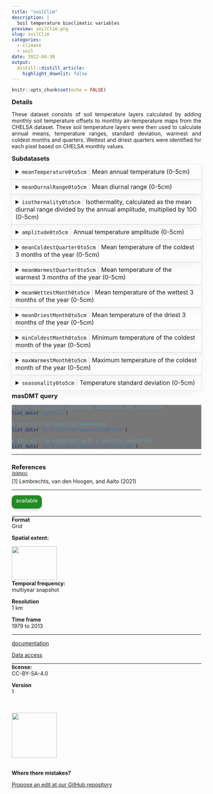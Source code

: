 ```yaml
---
title: "soilClim"
description: |
  Soil temperature bioclimatic variables
preview: soilClim.png
slug: soilClim
categories:
  - climate
  - soil
date: 2022-04-30
output:
  distill::distill_article:
    highlight_downlit: false
---
```

  
```r
knitr::opts_chunk$set(echo = FALSE)
```

<div style="width=80%;margin-top:0;margin-bottom:0;">
<h3 style="margin-top:5;margin-bottom:5;">Details</h3>
<p align="justify">
These dataset consists of soil temperature layers calculated by adding monthly soil temperature offsets to monthly air-temperature maps from the CHELSA dataset. These soil temperature layers were then used to calculate annual means, temperature ranges, standard deviation, warmest and coldest months and quarters. Wettest and driest quarters were identified for each pixel based on CHELSA monthly values.
</p>

<h3 style="margin-top:5;margin-bottom:5;">Subdatasets</h3>
<details style='cursor:pointer;border:none;box-shadow: rgba(0, 0, 0, 0.05) 0px 6px 24px 0px, rgba(0, 0, 0, 0.08) 0px 0px 0px 1px;padding:10px;margin:0;'>
<summary style="font-size:16px;">`meanTemperature0to5cm`<span style="color:#C8C8C8;"> | </span>Mean annual temperature (0-5cm)</summary>
<hr style="margin-top:0;margin-bottom:20px;">
|content|description|
|-------|-----------|
|value_range|e.g. 1...n|
</details>
<details style='cursor:pointer;border:none;box-shadow: rgba(0, 0, 0, 0.05) 0px 6px 24px 0px, rgba(0, 0, 0, 0.08) 0px 0px 0px 1px;padding:10px;margin:0;'>
<summary style="font-size:16px;">`meanDurnalRange0to5cm`<span style="color:#C8C8C8;"> | </span>Mean diurnal range (0-5cm)</summary>
<hr style="margin-top:0;margin-bottom:20px;">
|content|description|
|-------|-----------|
|value_range|e.g. 1...n|
</details>
<details style='cursor:pointer;border:none;box-shadow: rgba(0, 0, 0, 0.05) 0px 6px 24px 0px, rgba(0, 0, 0, 0.08) 0px 0px 0px 1px;padding:10px;margin:0;'>
<summary style="font-size:16px;">`isothermality0to5cm`<span style="color:#C8C8C8;"> | </span>Isothermality, calculated as the mean 
diurnal range divided by the annual 
amplitude, multiplied by 100 (0-5cm)
</summary>
<hr style="margin-top:0;margin-bottom:20px;">
|content|description|
|-------|-----------|
|value_range|e.g. 1...n|
</details>
<details style='cursor:pointer;border:none;box-shadow: rgba(0, 0, 0, 0.05) 0px 6px 24px 0px, rgba(0, 0, 0, 0.08) 0px 0px 0px 1px;padding:10px;margin:0;'>
<summary style="font-size:16px;">`amplitude0to5cm`<span style="color:#C8C8C8;"> | </span>Annual temperature amplitude (0-5cm)</summary>
<hr style="margin-top:0;margin-bottom:20px;">
|content|description|
|-------|-----------|
|value_range|e.g. 1...n|
</details>
<details style='cursor:pointer;border:none;box-shadow: rgba(0, 0, 0, 0.05) 0px 6px 24px 0px, rgba(0, 0, 0, 0.08) 0px 0px 0px 1px;padding:10px;margin:0;'>
<summary style="font-size:16px;">`meanColdestQuarter0to5cm`<span style="color:#C8C8C8;"> | </span>Mean temperature of the coldest 3 months of the year (0-5cm)</summary>
<hr style="margin-top:0;margin-bottom:20px;">
|content|description|
|-------|-----------|
|value_range|e.g. 1...n|
</details>
<details style='cursor:pointer;border:none;box-shadow: rgba(0, 0, 0, 0.05) 0px 6px 24px 0px, rgba(0, 0, 0, 0.08) 0px 0px 0px 1px;padding:10px;margin:0;'>
<summary style="font-size:16px;">`meanWarmestQuarter0to5cm`<span style="color:#C8C8C8;"> | </span>Mean temperature of the warmest 3 months of the year (0-5cm)</summary>
<hr style="margin-top:0;margin-bottom:20px;">
|content|description|
|-------|-----------|
|value_range|e.g. 1...n|
</details>
<details style='cursor:pointer;border:none;box-shadow: rgba(0, 0, 0, 0.05) 0px 6px 24px 0px, rgba(0, 0, 0, 0.08) 0px 0px 0px 1px;padding:10px;margin:0;'>
<summary style="font-size:16px;">`meanWettestMonth0to5cm`<span style="color:#C8C8C8;"> | </span>Mean temperature of the wettest 3 months of the year (0-5cm)</summary>
<hr style="margin-top:0;margin-bottom:20px;">
|content|description|
|-------|-----------|
|value_range|e.g. 1...n|
</details>
<details style='cursor:pointer;border:none;box-shadow: rgba(0, 0, 0, 0.05) 0px 6px 24px 0px, rgba(0, 0, 0, 0.08) 0px 0px 0px 1px;padding:10px;margin:0;'>
<summary style="font-size:16px;">`meanDriestMonth0to5cm`<span style="color:#C8C8C8;"> | </span>Mean temperature of the driest 3 months of the year (0-5cm)</summary>
<hr style="margin-top:0;margin-bottom:20px;">
|content|description|
|-------|-----------|
|value_range|e.g. 1...n|
</details>
<details style='cursor:pointer;border:none;box-shadow: rgba(0, 0, 0, 0.05) 0px 6px 24px 0px, rgba(0, 0, 0, 0.08) 0px 0px 0px 1px;padding:10px;margin:0;'>
<summary style="font-size:16px;">`minColdestMonth0to5cm`<span style="color:#C8C8C8;"> | </span>Minimum temperature of the coldest month of the year (0-5cm)</summary>
<hr style="margin-top:0;margin-bottom:20px;">
|content|description|
|-------|-----------|
|value_range|e.g. 1...n|
</details>
<details style='cursor:pointer;border:none;box-shadow: rgba(0, 0, 0, 0.05) 0px 6px 24px 0px, rgba(0, 0, 0, 0.08) 0px 0px 0px 1px;padding:10px;margin:0;'>
<summary style="font-size:16px;">`maxWarmestMonth0to5cm`<span style="color:#C8C8C8;"> | </span>Maximum temperature of the coldest month of the year (0-5cm)</summary>
<hr style="margin-top:0;margin-bottom:20px;">
|content|description|
|-------|-----------|
|value_range|e.g. 1...n|
</details>
<details style='cursor:pointer;border:none;box-shadow: rgba(0, 0, 0, 0.05) 0px 6px 24px 0px, rgba(0, 0, 0, 0.08) 0px 0px 0px 1px;padding:10px;margin:0;'>
<summary style="font-size:16px;">`seasonality0to5cm`<span style="color:#C8C8C8;"> | </span>Temperature standard deviation (0-5cm)</summary>
<hr style="margin-top:0;margin-bottom:20px;">
|content|description|
|-------|-----------|
|value_range|e.g. 1...n|
</details>
<h3 style="margin-top:5;margin-bottom:5;">masDMT query</h3>
<div style="width=80%;margin-top:5;margin-bottom:5;background-color:#777777;">
```r
# data call without specifying subdataset and resolution
list_data("soilClim")

# data call for specific subdataset 
list_data("soilClim/meanTemperature0to5cm")

# data call to subdataset with a specific resolution
list_data("soilClim/meanTemperature0to5cm/1km")
```
</div>
<hr style="margin-top:0;margin-bottom:0;">
<h3 style="margin-bottom:0;">References</h3>
<p style='margin-top:0;margin-bottom:5;'>
             <a target='_blank' href='https://raw.githubusercontent.com/data-catalog/main/_posts/soilClim/soilClim.bib' download='soilClim/soilClim.bibtex'><small>(bibtex)</small></a></p>
[1] Lembrechts, van den
Hoogen, and Aalto (2021)
<hr>
</div>

<aside>
<p style="padding:5px;margin-top:0;margin-bottom:20px;border-radius:10px;text-align:center;background:#228B22;color:#ffffff;height:25px;width:70px;box-shadow: rgba(9, 30, 66, 0.25) 0px 4px 8px -2px, rgba(9, 30, 66, 0.08) 0px 0px 0px 1px;">available</p>
<hr style="margin-top:0;margin-bottom:0;">
<p style="margin-top:0;margin-bottom:0;">**Format**</p>
<p style="margin-top:0;">Grid</p>
<p style="margin-top:0;">**Spatial extent:**</p>
<img src="soilClim_extent.png" width=120, height=90>
<p style="margin-top:0;margin-bottom:0;">**Temporal frequency:**</p>
<p style="margin-top:0;">multiyear snapshot</p>
<p style="margin-top:0;margin-bottom:0;">**Resolution**</p>
<p style="margin-top:0;">1 km</p>
<p style="margin-top:0;margin-bottom:0;">**Time frame**</p>
<p style="margin-top:0;">1979 to 2013</p>
<hr style="margin-top:0;margin-bottom:0;">
<p><p style='margin-top:0;margin-bottom:0;'><a style='margin:0;padding:0;' href='https://onlinelibrary.wiley.com/doi/10.1111/gcb.16060'>documentation</a></p></p>
<p><p style='margin-top:0;margin-bottom:0;'><a style='margin:0;padding:0;' href='https://zenodo.org/record/4558732'>Data access</a></p></p>
<hr style="margin-top:0;margin-bottom:0;">
<p style="margin-top:0;margin-bottom:0;">**license:**</p>
<p style="margin-top:0;">CC-BY-SA-4.0</p>
<p style="margin-top:0;margin-bottom:0;">**Version**</p>
<p style="margin-top:0;">1</p>
<br>
<br>
<img src="https://raw.githubusercontent.com/macroecology-society/masDMT/master/docs/sidebar_credits.png" width="120;">
<br>
<br>
<p style="margin-bottom:0;padding:0;">**Where there  mistakes?**</p>
<p><a href='https://github.com/macroecology-society/data-catalog/tree/main/_posts/soilClim/soilClim.yml'>Propose an edit at our GitHub repository</a></p>
</aside>
